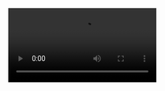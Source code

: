 <Video src="000.mp4" start={0} end={5} />
<Browser url="/hello.0" zoom={1} />
<Editor
  code="hello.0.js"
  lang="jsx"
  tab="docs/hello.md"
  tabs={["docs/hello.md", "pages/hello.js"]}
/>

---

<Video src="000.mp4" start={0} end={5} />
<Browser url="/hello.0" zoom={1} />
<Editor
  code="hello.1.js"
  lang="jsx"
  tab="pages/hello.js"
  tabs={["docs/hello.md", "pages/hello.js"]}
/>

---

<Video src="000.mp4" start={0} end={5} />
<Browser url="/hello.1" zoom={1} />
<Editor
  code="hello.2.js"
  lang="jsx"
  tab="pages/hello.js"
  tabs={["docs/hello.md", "pages/hello.js"]}
/>
